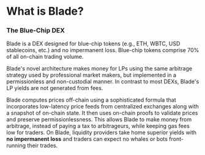 # What is Blade?

### The Blue-Chip DEX

Blade is a DEX designed for blue-chip tokens (e.g., ETH, WBTC, USD stablecoins, etc.) and no impermanent loss. Blue-chip tokens comprise 70% of all on-chain trading volume.

Blade's novel architecture makes money for LPs using the same arbitrage strategy used by professional market makers, but implemented in a permissionless and non-custodial manner. In contrast to most DEXs, Blade's LP yields are not generated from fees.

Blade computes prices off-chain using a sophisticated formula that incorporates low-latency price feeds from centralized exchanges along with a snapshot of on-chain state. It then uses on-chain proofs to validate prices and preserve permissionlessness. This allows Blade to make money from arbitrage, instead of paying a tax to arbitrageurs, while keeping gas fees low for traders. On Blade, liquidity providers take home superior yields with **no impermanent loss** and traders can expect no whales or bots front-running their trades.
